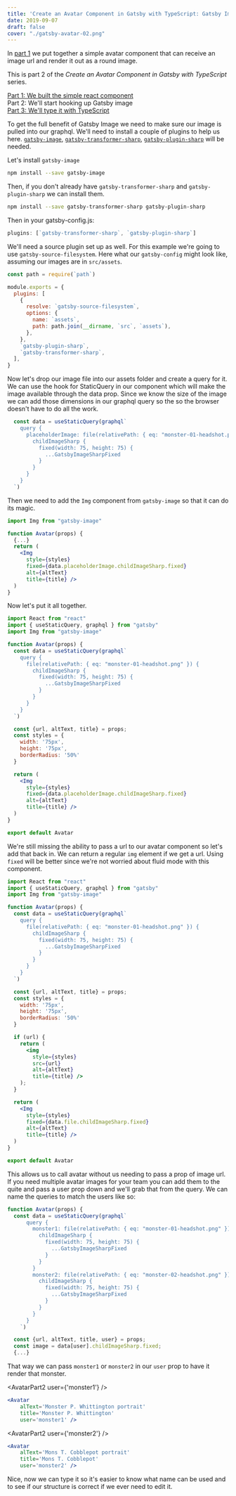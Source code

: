 ```yaml
---
title: 'Create an Avatar Component in Gatsby with TypeScript: Gatsby Image'
date: 2019-09-07
draft: false
cover: "./gatsby-avatar-02.png"
---
```


In [part 1](/blog/avatar-component-gatsby "Part 1") we put together a simple avatar component that can receive an image url and render it out as a round image.

This is part 2 of the *Create an Avatar Component in Gatsby with TypeScript* series.

[Part 1: We built the simple react component](/blog/avatar-component-gatsby "Part 1")<br />
Part 2: We'll start hooking up Gatsby image<br />
[Part 3: We'll type it with TypeScript](/blog/avatar-component-gatsby-3 "Part 3")

To get the full benefit of Gatsby Image we need to make sure our image is pulled into our graphql. We'll need to install a couple of plugins to help us here. [`gatsby-image`](https://www.gatsbyjs.org/packages/gatsby-image), [`gatsby-transformer-sharp`](https://www.gatsbyjs.org/packages/gatsby-transformer-sharp), [`gatsby-plugin-sharp`](https://www.gatsbyjs.org/packages/gatsby-plugin-sharp) will be needed.

Let's install `gatsby-image`
```bash
npm install --save gatsby-image
```

Then, if you don't already have `gatsby-transformer-sharp` and `gatsby-plugin-sharp` we can install them.
```bash
npm install --save gatsby-transformer-sharp gatsby-plugin-sharp
```

Then in your gatsby-config.js:
```js title='happy'
plugins: [`gatsby-transformer-sharp`, `gatsby-plugin-sharp`]
```

We'll need a source plugin set up as well. For this example we're going to use `gatsby-source-filesystem`. Here what our `gatsby-config` might look like, assuming our images are in `src/assets`.

```js
const path = require(`path`)

module.exports = {
  plugins: [
    {
      resolve: `gatsby-source-filesystem`,
      options: {
        name: `assets`,
        path: path.join(__dirname, `src`, `assets`),
      },
    },
    `gatsby-plugin-sharp`,
    `gatsby-transformer-sharp`,
  ],
}
```

Now let's drop our image file into our assets folder and create a query for it. We can use the hook for StaticQuery in our component which will make the image available through the data prop. Since we know the size of the image we can add those dimensions in our graphql query so the so the browser doesn't have to do all the work.

```jsx
  const data = useStaticQuery(graphql`
    query {
      placeholderImage: file(relativePath: { eq: "monster-01-headshot.png" }) {
        childImageSharp {
          fixed(width: 75, height: 75) {
            ...GatsbyImageSharpFixed
          }
        }
      }
    }
  `)
```
Then we need to add the `Img` component from `gatsby-image` so that it can do its magic.

```jsx
import Img from "gatsby-image"

function Avatar(props) {
  {...}
  return (
    <Img
      style={styles}
      fixed={data.placeholderImage.childImageSharp.fixed}
      alt={altText}
      title={title} />
  )
}
```
Now let's put it all together.

```jsx
import React from "react"
import { useStaticQuery, graphql } from "gatsby"
import Img from "gatsby-image"

function Avatar(props) {
  const data = useStaticQuery(graphql`
    query {
      file(relativePath: { eq: "monster-01-headshot.png" }) {
        childImageSharp {
          fixed(width: 75, height: 75) {
            ...GatsbyImageSharpFixed
          }
        }
      }
    }
  `)

  const {url, altText, title} = props;
  const styles = {
    width: '75px',
    height: '75px',
    borderRadius: '50%'
  }

  return (
    <Img
      style={styles}
      fixed={data.placeholderImage.childImageSharp.fixed}
      alt={altText}
      title={title} />
  )
}

export default Avatar
```

We're still missing the ability to pass a url to our avatar component so let's add that back in. We can return a regular `img` element if we get a url. Using `fixed` will be better since we're not worried about fluid mode with this component.

```jsx
import React from "react"
import { useStaticQuery, graphql } from "gatsby"
import Img from "gatsby-image"

function Avatar(props) {
  const data = useStaticQuery(graphql`
    query {
      file(relativePath: { eq: "monster-01-headshot.png" }) {
        childImageSharp {
          fixed(width: 75, height: 75) {
            ...GatsbyImageSharpFixed
          }
        }
      }
    }
  `)

  const {url, altText, title} = props;
  const styles = {
    width: '75px',
    height: '75px',
    borderRadius: '50%'
  }

  if (url) {
    return (
      <img
        style={styles}
        src={url}
        alt={altText}
        title={title} />
    );
  }

  return (
    <Img
      style={styles}
      fixed={data.file.childImageSharp.fixed}
      alt={altText}
      title={title} />
  )
}

export default Avatar
```

This allows us to call avatar without us needing to pass a prop of image url. If you need multiple avatar images for your team you can add them to the quite and pass a user prop down and we'll grab that from the query. We can name the queries to match the users like so:

```jsx
function Avatar(props) {
  const data = useStaticQuery(graphql`
      query {
        monster1: file(relativePath: { eq: "monster-01-headshot.png" }) {
          childImageSharp {
            fixed(width: 75, height: 75) {
              ...GatsbyImageSharpFixed
            }
          }
        }
        monster2: file(relativePath: { eq: "monster-02-headshot.png" }) {
          childImageSharp {
            fixed(width: 75, height: 75) {
              ...GatsbyImageSharpFixed
            }
          }
        }
      }
    `)

  const {url, altText, title, user} = props;
  const image = data[user].childImageSharp.fixed;
  {...}
```

That way we can pass `monster1` or `monster2` in our `user` prop to have it render that monster.


<div style={{display: 'grid', gridTemplateColumns: '75px 3fr', gridGap: '1rem', alignItems: 'center'}}>

<AvatarPart2 user={'monster1'} />

```jsx
<Avatar
    alText='Monster P. Whittington portrait'
    title='Monster P. Whittington'
    user='monster1' />
```

</div>


<div style={{display: 'grid', gridTemplateColumns: '75px 3fr', gridGap: '1rem', alignItems: 'center'}}>

<AvatarPart2 user={'monster2'} />

```jsx
<Avatar
    alText='Mons T. Cobblepot portrait'
    title='Mons T. Cobblepot'
    user='monster2' />
```

</div>

Nice, now we can type it so it's easier to know what name can be used and to see if our structure is correct if we ever need to edit it.